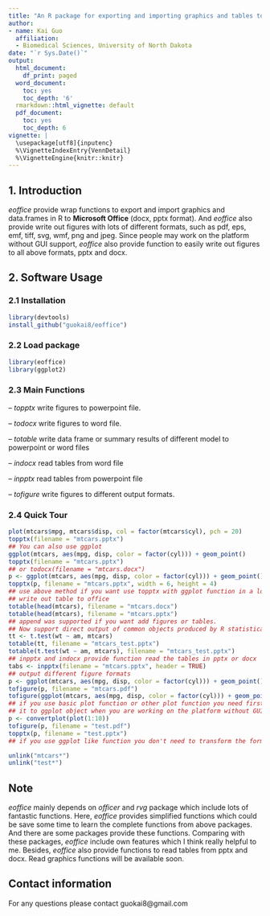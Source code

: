 ```yaml
---
title: "An R package for exporting and importing graphics and tables to Microsoft Office"
author:
- name: Kai Guo
  affiliation: 
  - Biomedical Sciences, University of North Dakota
date: "`r Sys.Date()`"   
output:
  html_document:
    df_print: paged
  word_document:
    toc: yes
    toc_depth: '6'
  rmarkdown::html_vignette: default
  pdf_document:
    toc: yes
    toc_depth: 6
vignette: |
  \usepackage[utf8]{inputenc}
  %\VignetteIndexEntry{VennDetail}
  %\VignetteEngine{knitr::knitr} 
---
```


## 1. Introduction

_eoffice_ provide wrap functions to export and import graphics and data.frames in R to __Microsoft Office__ (docx, pptx format). And _eoffice_ also provide write out figures with lots of different formats, such as pdf, eps, emf, tiff, svg, wmf, png and jpeg. Since people may work on the platform without GUI support, _eoffice_ also provide function to easily write out figures to all above formats, pptx and docx. 

## 2. Software Usage
### 2.1 Installation
``` r
library(devtools)
install_github("guokai8/eoffice")
``` 
### 2.2 Load package
```r
library(eoffice)
library(ggplot2)
```
### 2.3 Main Functions
-- _topptx_ write figures to powerpoint file. 

-- _todocx_ write figures to word file. 

-- _totable_ write data frame or summary results of different model to powerpoint or word files

-- _indocx_ read tables from word file

-- _inpptx_ read tables from powerpoint file

-- _tofigure_ write figures to different output formats.

### 2.4 Quick Tour

```  r
plot(mtcars$mpg, mtcars$disp, col = factor(mtcars$cyl), pch = 20)
topptx(filename = "mtcars.pptx")
## You can also use ggplot 
ggplot(mtcars, aes(mpg, disp, color = factor(cyl))) + geom_point()
topptx(filename = "mtcars.pptx")
## or todocx(filename = "mtcars.docx")
p <- ggplot(mtcars, aes(mpg, disp, color = factor(cyl))) + geom_point()
topptx(p, filename = "mtcars.pptx", width = 6, height = 4)
## use above method if you want use topptx with ggplot function in a loop
## write out table to office
totable(head(mtcars), filename = "mtcars.docx")
totable(head(mtcars), filename = "mtcars.pptx")
## append was supported if you want add figures or tables.
## Now support direct output of common objects produced by R statistical functions
tt <- t.test(wt ~ am, mtcars)
totable(tt, filename = "mtcars_test.pptx")
totable(t.test(wt ~ am, mtcars), filename = "mtcars_test.pptx")
## inpptx and indocx provide function read the tables in pptx or docx
tabs <- inpptx(filename = "mtcars.pptx", header = TRUE)
## output different figure formats
p <- ggplot(mtcars, aes(mpg, disp, color = factor(cyl))) + geom_point()
tofigure(p, filename = "mtcars.pdf")
tofigure(ggplot(mtcars, aes(mpg, disp, color = factor(cyl))) + geom_point(), filename = "mtcars.eps")
## if you use basic plot function or other plot function you need first use convertplot to convert 
## it to ggplot object when you are working on the platform without GUI
p <- convertplot(plot(1:10))
tofigure(p, filename = "test.pdf")
topptx(p, filename = "test.pptx")
## if you use ggplot like function you don't need to transform the format
```   
```r
unlink("mtcars*")
unlink("test*")
```

## Note
_eoffice_ mainly depends on _officer_ and _rvg_ package which include lots of fantastic functions. Here, _eoffice_ provides simplified functions which could be save some time to learn the complete functions from above packages. And there are some packages provide these functions. Comparing with these packages, _eoffice_ include own features which I think really helpful to me.  Besides, _eoffice_ also provide functions to read tables from pptx and docx. Read graphics functions will be available soon.

## Contact information

For any questions please contact guokai8@gmail.com   
